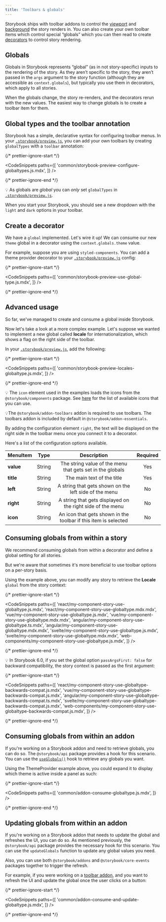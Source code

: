 ```yaml
---
title: 'Toolbars & globals'
---
```


<YouTubeCallout id="DuJ_gmSncLM" title="Create custom toolbar items using global types" />

Storybook ships with toolbar addons to control the [viewport](./viewport.mdx) and [background](./backgrounds.mdx) the story renders in. You can also create your own toolbar items which control special “globals” which you can then read to create [decorators](../writing-stories/decorators.mdx) to control story rendering.

## Globals

Globals in Storybook represents “global” (as in not story-specific) inputs to the rendering of the story. As they aren’t specific to the story, they aren’t passed in the `args` argument to the story function (although they are accessible as `context.globals`), but typically you use them in decorators, which apply to all stories.

When the globals change, the story re-renders, and the decorators rerun with the new values. The easiest way to change globals is to create a toolbar item for them.

## Global types and the toolbar annotation

Storybook has a simple, declarative syntax for configuring toolbar menus. In your [`.storybook/preview.js`](../configure/overview.mdx#configure-story-rendering), you can add your own toolbars by creating `globalTypes` with a `toolbar` annotation:

{/* prettier-ignore-start */}

<CodeSnippets
  paths={[
    'common/storybook-preview-configure-globaltypes.js.mdx',
  ]}
/>

{/* prettier-ignore-end */}

<div class="aside">

💡 As globals are _global_ you can _only_ set `globalTypes` in [`.storybook/preview.js`](../configure/overview.mdx#configure-story-rendering).

</div>

When you start your Storybook, you should see a new dropdown with the `light` and `dark` options in your toolbar.

## Create a decorator

We have a `global` implemented. Let's wire it up! We can consume our new `theme` global in a decorator using the `context.globals.theme` value.

For example, suppose you are using `styled-components`. You can add a theme provider decorator to your [`.storybook/preview.js`](../configure/overview.mdx#configure-story-rendering) config:

{/* prettier-ignore-start */}

<CodeSnippets
  paths={[
    'common/storybook-preview-use-global-type.js.mdx',
  ]}
/>

{/* prettier-ignore-end */}

## Advanced usage

So far, we've managed to create and consume a global inside Storybook.

Now let's take a look at a more complex example. Let's suppose we wanted to implement a new global called **locale** for internationalization, which shows a flag on the right side of the toolbar.

In your [`.storybook/preview.js`](../configure/overview.mdx#configure-story-rendering), add the following:

{/* prettier-ignore-start */}

<CodeSnippets
  paths={[
    'common/storybook-preview-locales-globaltype.js.mdx',
  ]}
/>

{/* prettier-ignore-end */}

<div class="aside">

💡 The <code>icon</code> element used in the examples loads the icons from the `@storybook/components` package. See [here](../faq.mdx#what-icons-are-available-for-my-toolbar-or-my-addon) for the list of available icons that you can use.

</div>

<div class="aside">

💡The `@storybook/addon-toolbars` addon is required to use toolbars. The toolbars addon is included by default in `@storybook/addon-essentials`.

</div>

By adding the configuration element `right`, the text will be displayed on the right side in the toolbar menu once you connect it to a decorator.

Here's a list of the configuration options available.

| MenuItem  |  Type  |                           Description                           | Required |
| --------- | :----: | :-------------------------------------------------------------: | :------: |
| **value** | String |    The string value of the menu that gets set in the globals    |   Yes    |
| **title** | String |                   The main text of the title                    |   Yes    |
| **left**  | String |      A string that gets shown on the left side of the menu      |    No    |
| **right** | String |   A string that gets displayed on the right side of the menu    |    No    |
| **icon**  | String | An icon that gets shown in the toolbar if this item is selected |    No    |

## Consuming globals from within a story

We recommend consuming globals from within a decorator and define a global setting for all stories.

But we're aware that sometimes it's more beneficial to use toolbar options on a per-story basis.

Using the example above, you can modify any story to retrieve the **Locale** `global` from the story context:

{/* prettier-ignore-start */}

<CodeSnippets
  paths={[
    'react/my-component-story-use-globaltype.js.mdx',
    'react/my-component-story-use-globaltype.mdx.mdx',
    'vue/my-component-story-use-globaltype.js.mdx',
    'vue/my-component-story-use-globaltype.mdx.mdx',
    'angular/my-component-story-use-globaltype.ts.mdx',
    'angular/my-component-story-use-globaltype.mdx.mdx',
    'svelte/my-component-story-use-globaltype.js.mdx',
    'svelte/my-component-story-use-globaltype.mdx.mdx',
    'web-components/my-component-story-use-globaltype.js.mdx',
  ]}
/>

{/* prettier-ignore-end */}

<div class="aside">

💡 In Storybook 6.0, if you set the global option `passArgsFirst: false` for backward compatibility, the story context is passed as the first argument:

{/* prettier-ignore-start */}

<CodeSnippets
  paths={[
    'react/my-component-story-use-globaltype-backwards-compat.js.mdx',
    'vue/my-component-story-use-globaltype-backwards-compat.js.mdx',
    'angular/my-component-story-use-globaltype-backwards-compat.ts.mdx',
    'svelte/my-component-story-use-globaltype-backwards-compat.js.mdx',
    'web-components/my-component-story-use-globaltype-backwards-compat.js.mdx',
  ]}
/>

{/* prettier-ignore-end */}

</div>

## Consuming globals from within an addon

If you're working on a Storybook addon and need to retrieve globals, you can do so. The `@storybook/api` package provides a hook for this scenario. You can use the [`useGlobals()`](../addons/addons-api.mdx#useglobals) hook to retrieve any globals you want.

Using the ThemeProvider example above, you could expand it to display which theme is active inside a panel as such:

{/* prettier-ignore-start */}

<CodeSnippets
  paths={[
    'common/addon-consume-globaltype.js.mdx',
  ]}
/>

{/* prettier-ignore-end */}

## Updating globals from within an addon

If you're working on a Storybook addon that needs to update the global and refreshes the UI, you can do so. As mentioned previously, the `@storybook/api` package provides the necessary hook for this scenario. You can use the `updateGlobals` function to update any global values you need.

Also, you can use both `@storybook/addons` and `@storybook/core-events` packages together to trigger the refresh.

For example, if you were working on a [toolbar addon](../addons/addon-types.mdx#toolbars), and you want to refresh the UI and update the global once the user clicks on a button:

{/* prettier-ignore-start */}

<CodeSnippets
  paths={[
    'common/addon-consume-and-update-globaltype.js.mdx',
  ]}
/>

{/* prettier-ignore-end */}